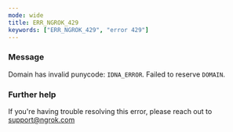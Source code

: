 ```yaml
---
mode: wide
title: ERR_NGROK_429
keywords: ["ERR_NGROK_429", "error 429"]
---
```


### Message

Domain has invalid punycode: `IDNA_ERROR`. Failed to reserve `DOMAIN`.

### Further help

If you're having trouble resolving this error, please reach out to [support@ngrok.com](mailto:support@ngrok.com?subject=Help%20with%20ERR_NGROK_429)
